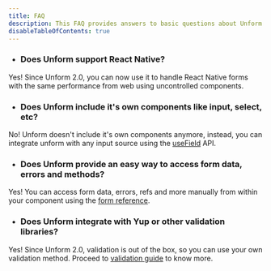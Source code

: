 ```yaml
---
title: FAQ
description: This FAQ provides answers to basic questions about Unform.
disableTableOfContents: true
---
```


- ### **Does Unform support React Native?**

Yes! Since Unform 2.0, you can now use it to handle React Native forms with the same performance from web using uncontrolled components.

- ### **Does Unform include it's own components like input, select, etc?**

No! Unform doesn't include it's own components anymore, instead, you can integrate unform with any input source using the [useField](/recipes/creating-your-own-inputs) API.

- ### **Does Unform provide an easy way to access form data, errors and methods?**

Yes! You can access form data, errors, refs and more manually from within your component using the [form reference](/recipes/accessing-form-ref).

- ### **Does Unform integrate with Yup or other validation libraries?**

Yes! Since Unform 2.0, validation is out of the box, so you can use your own validation method. Proceed to [validation guide](/guides/validation) to know more.
